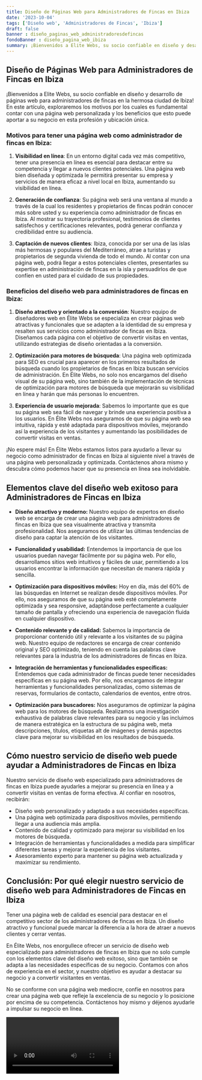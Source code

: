 ```yaml
---
title: Diseño de Páginas Web para Administradores de Fincas en Ibiza
date: '2023-10-04'
tags: ['Diseño web', 'Administradores de Fincas', 'Ibiza']
draft: false
banner : diseño_paginas_web_administradoresdefincas
fondoBanner : diseño_pagina_web_ibiza
summary: ¡Bienvenidos a Elite Webs, su socio confiable en diseño y desarrollo de páginas web para administradores de fincas en la hermosa ciudad de Ibiza! En este artículo, exploraremos los motivos por los cuales es fundamental contar con una página web personalizada y los beneficios que esto puede aportar a su negocio en esta profesión y ubicación única.
---
```


## Diseño de Páginas Web para Administradores de Fincas en Ibiza

¡Bienvenidos a Elite Webs, su socio confiable en diseño y desarrollo de páginas web para administradores de fincas en la hermosa ciudad de Ibiza! En este artículo, exploraremos los motivos por los cuales es fundamental contar con una página web personalizada y los beneficios que esto puede aportar a su negocio en esta profesión y ubicación única.

### Motivos para tener una página web como administrador de fincas en Ibiza:

1. **Visibilidad en línea**: En un entorno digital cada vez más competitivo, tener una presencia en línea es esencial para destacar entre su competencia y llegar a nuevos clientes potenciales. Una página web bien diseñada y optimizada le permitirá presentar su empresa y servicios de manera eficaz a nivel local en Ibiza, aumentando su visibilidad en línea.

2. **Generación de confianza**: Su página web será una ventana al mundo a través de la cual los residentes y propietarios de fincas podrán conocer más sobre usted y su experiencia como administrador de fincas en Ibiza. Al mostrar su trayectoria profesional, testimonios de clientes satisfechos y certificaciones relevantes, podrá generar confianza y credibilidad entre su audiencia.

3. **Captación de nuevos clientes**: Ibiza, conocida por ser una de las islas más hermosas y populares del Mediterráneo, atrae a turistas y propietarios de segunda vivienda de todo el mundo. Al contar con una página web, podrá llegar a estos potenciales clientes, presentarles su expertise en administración de fincas en la isla y persuadirlos de que confíen en usted para el cuidado de sus propiedades.

### Beneficios del diseño web para administradores de fincas en Ibiza:

1. **Diseño atractivo y orientado a la conversión**: Nuestro equipo de diseñadores web en Élite Webs se especializa en crear páginas web atractivas y funcionales que se adapten a la identidad de su empresa y resalten sus servicios como administrador de fincas en Ibiza. Diseñamos cada página con el objetivo de convertir visitas en ventas, utilizando estrategias de diseño orientadas a la conversión.

2. **Optimización para motores de búsqueda**: Una página web optimizada para SEO es crucial para aparecer en los primeros resultados de búsqueda cuando los propietarios de fincas en Ibiza buscan servicios de administración. En Élite Webs, no solo nos encargamos del diseño visual de su página web, sino también de la implementación de técnicas de optimización para motores de búsqueda que mejorarán su visibilidad en línea y harán que más personas lo encuentren.

3. **Experiencia de usuario mejorada**: Sabemos lo importante que es que su página web sea fácil de navegar y brinde una experiencia positiva a los usuarios. En Élite Webs nos aseguramos de que su página web sea intuitiva, rápida y esté adaptada para dispositivos móviles, mejorando así la experiencia de los visitantes y aumentando las posibilidades de convertir visitas en ventas.

¡No espere más! En Élite Webs estamos listos para ayudarlo a llevar su negocio como administrador de fincas en Ibiza al siguiente nivel a través de una página web personalizada y optimizada. Contáctenos ahora mismo y descubra cómo podemos hacer que su presencia en línea sea inolvidable.

<GifSeo />

<Cta />

## Elementos clave del diseño web exitoso para Administradores de Fincas en Ibiza

- **Diseño atractivo y moderno:** Nuestro equipo de expertos en diseño web se encarga de crear una página web para administradores de fincas en Ibiza que sea visualmente atractiva y transmita profesionalidad. Nos aseguramos de utilizar las últimas tendencias de diseño para captar la atención de los visitantes.

- **Funcionalidad y usabilidad:** Entendemos la importancia de que los usuarios puedan navegar fácilmente por su página web. Por ello, desarrollamos sitios web intuitivos y fáciles de usar, permitiendo a los usuarios encontrar la información que necesitan de manera rápida y sencilla.

- **Optimización para dispositivos móviles:** Hoy en día, más del 60% de las búsquedas en Internet se realizan desde dispositivos móviles. Por ello, nos aseguramos de que su página web esté completamente optimizada y sea responsive, adaptándose perfectamente a cualquier tamaño de pantalla y ofreciendo una experiencia de navegación fluida en cualquier dispositivo.

- **Contenido relevante y de calidad:** Sabemos la importancia de proporcionar contenido útil y relevante a los visitantes de su página web. Nuestro equipo de redactores se encarga de crear contenido original y SEO optimizado, teniendo en cuenta las palabras clave relevantes para la industria de los administradores de fincas en Ibiza.

- **Integración de herramientas y funcionalidades específicas:** Entendemos que cada administrador de fincas puede tener necesidades específicas en su página web. Por ello, nos encargamos de integrar herramientas y funcionalidades personalizadas, como sistemas de reservas, formularios de contacto, calendarios de eventos, entre otros. 

- **Optimización para buscadores:** Nos aseguramos de optimizar la página web para los motores de búsqueda. Realizamos una investigación exhaustiva de palabras clave relevantes para su negocio y las incluimos de manera estratégica en la estructura de su página web, meta descripciones, títulos, etiquetas alt de imágenes y demás aspectos clave para mejorar su visibilidad en los resultados de búsqueda.

## Cómo nuestro servicio de diseño web puede ayudar a Administradores de Fincas en Ibiza

Nuestro servicio de diseño web especializado para administradores de fincas en Ibiza puede ayudarles a mejorar su presencia en línea y a convertir visitas en ventas de forma efectiva. Al confiar en nosotros, recibirán:

- Diseño web personalizado y adaptado a sus necesidades específicas.
- Una página web optimizada para dispositivos móviles, permitiendo llegar a una audiencia más amplia.
- Contenido de calidad y optimizado para mejorar su visibilidad en los motores de búsqueda.
- Integración de herramientas y funcionalidades a medida para simplificar diferentes tareas y mejorar la experiencia de los visitantes.
- Asesoramiento experto para mantener su página web actualizada y maximizar su rendimiento.

## Conclusión: Por qué elegir nuestro servicio de diseño web para Administradores de Fincas en Ibiza

Tener una página web de calidad es esencial para destacar en el competitivo sector de los administradores de fincas en Ibiza. Un diseño atractivo y funcional puede marcar la diferencia a la hora de atraer a nuevos clientes y cerrar ventas.

En Élite Webs, nos enorgullece ofrecer un servicio de diseño web especializado para administradores de fincas en Ibiza que no solo cumple con los elementos clave del diseño web exitoso, sino que también se adapta a las necesidades específicas de su negocio. Contamos con años de experiencia en el sector, y nuestro objetivo es ayudar a destacar su negocio y a convertir visitantes en ventas.

No se conforme con una página web mediocre, confíe en nosotros para crear una página web que refleje la excelencia de su negocio y lo posicione por encima de su competencia. Contáctenos hoy mismo y déjenos ayudarle a impulsar su negocio en línea.

<Video />

<CtaBot job='Administradores de Fincas' city='Ibiza'/>

<Gmaps query='Ibiza+españa+maps' />